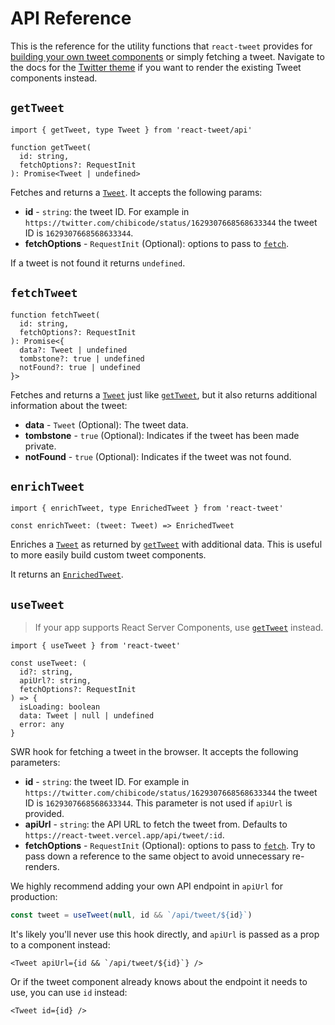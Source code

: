 # API Reference

This is the reference for the utility functions that `react-tweet` provides for [building your own tweet components](/custom-theme) or simply fetching a tweet. Navigate to the docs for the [Twitter theme](/twitter-theme) if you want to render the existing Tweet components instead.

## `getTweet`

```tsx
import { getTweet, type Tweet } from 'react-tweet/api'

function getTweet(
  id: string,
  fetchOptions?: RequestInit
): Promise<Tweet | undefined>
```

Fetches and returns a [`Tweet`](https://github.com/vercel-labs/react-tweet/blob/main/packages/react-tweet/src/api/types/tweet.ts). It accepts the following params:

- **id** - `string`: the tweet ID. For example in `https://twitter.com/chibicode/status/1629307668568633344` the tweet ID is `1629307668568633344`.
- **fetchOptions** - `RequestInit` (Optional): options to pass to [`fetch`](https://developer.mozilla.org/en-US/docs/Web/API/fetch).

If a tweet is not found it returns `undefined`.

## `fetchTweet`

```tsx
function fetchTweet(
  id: string,
  fetchOptions?: RequestInit
): Promise<{
  data?: Tweet | undefined
  tombstone?: true | undefined
  notFound?: true | undefined
}>
```

Fetches and returns a [`Tweet`](https://github.com/vercel-labs/react-tweet/blob/main/packages/react-tweet/src/api/types/tweet.ts) just like [`getTweet`](#gettweet), but it also returns additional information about the tweet:

- **data** - `Tweet` (Optional): The tweet data.
- **tombstone** - `true` (Optional): Indicates if the tweet has been made private.
- **notFound** - `true` (Optional): Indicates if the tweet was not found.

## `enrichTweet`

```tsx
import { enrichTweet, type EnrichedTweet } from 'react-tweet'

const enrichTweet: (tweet: Tweet) => EnrichedTweet
```

Enriches a [`Tweet`](https://github.com/vercel-labs/react-tweet/blob/main/packages/react-tweet/src/api/types/tweet.ts) as returned by [`getTweet`](#gettweet) with additional data. This is useful to more easily build custom tweet components.

It returns an [`EnrichedTweet`](https://github.com/vercel-labs/react-tweet/blob/main/packages/react-tweet/src/utils.ts).

## `useTweet`

> If your app supports React Server Components, use [`getTweet`](#gettweet) instead.

```tsx
import { useTweet } from 'react-tweet'

const useTweet: (
  id?: string,
  apiUrl?: string,
  fetchOptions?: RequestInit
) => {
  isLoading: boolean
  data: Tweet | null | undefined
  error: any
}
```

SWR hook for fetching a tweet in the browser. It accepts the following parameters:

- **id** - `string`: the tweet ID. For example in `https://twitter.com/chibicode/status/1629307668568633344` the tweet ID is `1629307668568633344`. This parameter is not used if `apiUrl` is provided.
- **apiUrl** - `string`: the API URL to fetch the tweet from. Defaults to `https://react-tweet.vercel.app/api/tweet/:id`.
- **fetchOptions** - `RequestInit` (Optional): options to pass to [`fetch`](https://developer.mozilla.org/en-US/docs/Web/API/fetch). Try to pass down a reference to the same object to avoid unnecessary re-renders.

We highly recommend adding your own API endpoint in `apiUrl` for production:

```ts copy
const tweet = useTweet(null, id && `/api/tweet/${id}`)
```

It's likely you'll never use this hook directly, and `apiUrl` is passed as a prop to a component instead:

```tsx copy
<Tweet apiUrl={id && `/api/tweet/${id}`} />
```

Or if the tweet component already knows about the endpoint it needs to use, you can use `id` instead:

```tsx copy
<Tweet id={id} />
```
